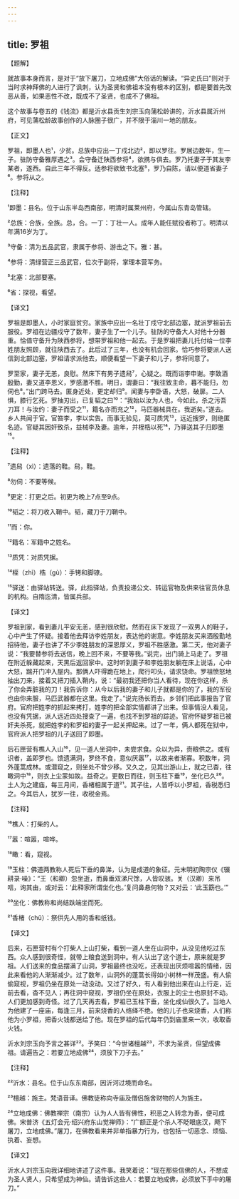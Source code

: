 ```yaml
---
---
---
```

title: 罗祖
---




【题解】


就故事本身而言，是对于“放下屠刀，立地成佛”大俗话的解读。“异史氏曰”则对于当时求神拜佛的人进行了讽刺，认为圣贤和佛祖本没有根本的区别，都是要首先改恶从善，如果恶性不改，既成不了圣贤，也成不了佛祖。

这个故事与卷五的《钱流》都是沂水县贡生刘宗玉向蒲松龄讲的，沂水县属沂州府，可见蒲松龄故事创作的人脉圈子很广，并不限于淄川一地的朋友。

【正文】

罗祖，即墨人也¹，少贫。总族中应出一丁戍北边²，即以罗往。罗居边数年，生一子。驻防守备雅厚遇之³。会守备迁陕西参将⁴，欲携与俱去。罗乃托妻子于其友李某者，遂西。自此三年不得反。适参将欲致书北塞⁵，罗乃自陈，请以便道省妻子⁶。参将从之。





【注释】


¹即墨：县名。位于山东半岛西南部，明清时属莱州府，今属山东青岛管辖。

²总族：合族，全族。总，合。一丁：丁壮一人。成年人能任赋役者称丁。明清以年满16岁为丁。

³守备：清为五品武官，隶属于参将、游击之下。雅：甚。

⁴参将：清绿营正三品武官，位次于副将，掌理本营军务。

⁵北塞：北部要塞。

⁶省：探视，看望。





【译文】


罗祖是即墨人，小时家庭贫穷。家族中应出一名壮丁戍守北部边塞，就派罗祖前去服役。罗祖在边疆戍守了数年，妻子生了一个儿子。驻防的守备大人对他十分器重。恰值守备升为陕西参将，想带罗祖和他一起去。于是罗祖把妻儿托付给一位李姓朋友照顾，就往陕西去了。此后过了三年，也没有机会回家。恰巧参将要派人送信到北部边塞，罗祖请求派他去，顺便看望一下妻子和儿子，参将同意了。

罗至家，妻子无恙，良慰。然床下有男子遗舄⁷，心疑之。既而诣李申谢。李致酒殷勤，妻又道李恩义，罗感激不胜。明日，谓妻曰：“我往致主命，暮不能归，勿伺也⁸。”出门跨马去。匿身近处，更定却归⁹。闻妻与李卧语，大怒，破扉。二人惧，膝行乞死。罗抽刃出，已复韬之曰¹⁰：“我始以汝为人也，今如此，杀之污吾刀耳！与汝约：妻子而受之¹¹，籍名亦而充之¹²，马匹器械具在。我逝矣。”遂去。乡人共闻于官。官笞李，李以实告。而事无验见，莫可质凭¹³，远近搜罗，则绝匿名迹。官疑其因奸致杀，益械李及妻。逾年，并桎梏以死¹⁴，乃驿送其子归即墨¹⁵。





【注释】


⁷遗舄（xì）：遗落的鞋。舄，鞋。

⁸勿伺：不要等候。

⁹更定：打更之后。初更为晚上7点至9点。

¹⁰韬之：将刀收入鞘中。韬，藏刀于刀鞘中。

¹¹而：你。

¹²籍名：军籍中之姓名。

¹³质凭：对质凭据。

¹⁴桎（zhì）梏（gù）：手铐和脚镣。

¹⁵驿送：由驿站转送。驿，此指驿站，负责投递公文、转运官物及供来往官员休息的机构。自隋迄清，皆属兵部。





【译文】


罗祖到家，看到妻儿平安无恙，感到很欣慰。然而在床下发现了一双男人的鞋子，心中产生了怀疑。接着他去拜访李姓朋友，表达他的谢意。李姓朋友买来酒殷勤地招待他，妻子也讲了不少李姓朋友的深恩厚义，罗祖不胜感激。第二天，他对妻子说：“我要替参将去送信，晚上回不来，不要等我。”说完，出门骑上马走了。罗祖在附近躲藏起来，天黑后返回家中。这时听到妻子和李姓朋友躺在床上说话，心中大怒，踹开门冲入屋内。那俩人吓得跪在地上，爬行叩头，请求饶命。罗祖愤怒地抽出刀来，接着又把刀插入鞘内，说：“最初我还把你当人看待，现在你这样，杀了你会弄脏我的刀！我告诉你：从今以后我的妻子和儿子就都是你的了，我的军役也由你来服，马匹武器都在这里。我走了。”说完扬长而去。乡邻们把此事报告了官府。官府把姓李的抓起来拷打，姓李的把全部实情都讲了出来。但事情没人看见，也没有凭据，派人远近四处搜查了一遍，也找不到罗祖的踪迹。官府怀疑罗祖已被奸夫杀死，就把姓李的和罗祖的妻子一起关押起来。过了一年，俩人都死在狱中，官府派人把罗祖的儿子送回了即墨。

后石匣营有樵人入山¹⁶，见一道人坐洞中，未尝求食。众以为异，赍粮供之。或有识者，盖即罗也。馈遗满洞，罗终不食，意似厌嚣¹⁷，以故来者渐寡。积数年，洞外蓬蒿成林。或潜窥之，则坐处不曾少移。又久之，见其出游山上，就之已杳，往瞰洞中¹⁸，则衣上尘蒙如故。益奇之。更数日而往，则玉柱下垂¹⁹，坐化已久²⁰。土人为之建庙，每三月间，香楮相属于道²¹。其子往，人皆呼以小罗祖，香税悉归之。今其后人，犹岁一往，收税金焉。





【注释】


¹⁶樵人：打柴的人。

¹⁷嚣：喧嚣，喧哗。

¹⁸瞰：看，窥视。

¹⁹玉柱：佛道两教称人死后下垂的鼻涕，认为是成道的象征。元末明初陶宗仪《辍耕录·噪》：“王（和卿）忽坐逝，而鼻垂双涕尺馀，人皆叹骇。关（汉卿）来吊唁，询其由，或对云：‘此释家所谓坐化也。’复问鼻悬何物？又对云：‘此玉筯也。’”

²⁰坐化：佛教称和尚结趺端坐而死。

²¹香楮（chǔ）：祭供先人用的香和纸钱。





【译文】


后来，石匣营村有个打柴人上山打柴，看到一道人坐在山洞中，从没见他吃过东西。众人感到很奇怪，就带上粮食送到洞中。有人认出了这个道士，原来就是罗祖。人们送来的食品摆满了山洞，罗祖最终也没吃，还表现出厌烦喧嚣的情绪，因此来看他的人渐渐减少。过了数年，山洞外的蓬蒿长得如小树林一样茂盛。有人偷偷窥视，罗祖仍坐在原处一动没动。又过了好久，有人看到他出来在山上行走，近前去看，杳不见人；再往洞中窥视，罗祖仍坐在原处，衣服上的尘土也原封不动。人们更加感到奇怪。过了几天再去看，罗祖已玉柱下垂，坐化成仙很久了。当地人为他建了一座庙，每逢三月，前来烧香的人络绎不绝。他的儿子也来烧香，人们称他为小罗祖，把香火钱都送给了他。现在罗祖的后代每年仍到庙里来一次，收取香火钱。

沂水刘宗玉向予言之甚详²²。予笑曰：“今世诸檀越²³，不求为圣贤，但望成佛祖。请遍告之：若要立地成佛²⁴，须放下刀子去。”





【注释】


²²沂水：县名。位于山东东南部，因沂河过境而命名。

²³檀越：施主。梵语音译。佛教徒称向寺庙及僧侣施舍财物的人为施主。

²⁴立地成佛：佛教禅宗（南宗）认为人人皆有佛性，积恶之人转念为善，便可成佛。宋普济《五灯会元·绍兴府东山觉禅师》：“广额正是个杀人不眨眼底汉，飏下屠刀，立地成佛。”屠刀，在佛教看来并非单指暴力行为，也包括一切恶念、烦恼、执着、妄想。





【译文】


沂水人刘宗玉向我详细地讲述了这件事。我笑着说：“现在那些信佛的人，不想成为圣人贤人，只希望成为神仙。请告诉这些人：若要立地成佛，必须放下手中的屠刀。”